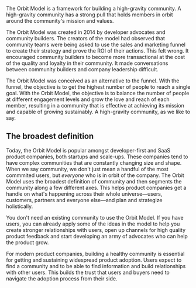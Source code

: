 The Orbit Model is a framework for building a high-gravity community. A high-gravity
community has a strong pull that holds members in orbit around the community's mission
and values.

The Orbit Model was created in 2014 by developer advocates and community builders. The creators
of the model had observed that community teams were being asked to
use the sales and marketing funnel to create their strategy and prove the ROI of their actions.
This felt wrong. It encouraged community builders to become more transactional at the cost of the
quality and loyalty in their community. It made conversations between community builders and
company leadership difficult.

The Orbit Model was conceived as an alternative to the
funnel. With the funnel, the objective is to get the highest number of people to reach a single goal. With
the Orbit Model, the objective is to balance the number of people at different engagement levels
and grow the love and reach of each member, resulting in a community that is effective at achieving its
mission and capable of growing sustainably. A high-gravity community, as we like to say.

## The broadest definition

Today, the Orbit Model is popular amongst developer-first and SaaS product companies, both
startups and scale-ups. These companies tend to have complex communities that are constantly
changing size and shape. When we say community, we don't just mean a handful of the most
commmited users, but _everyone_ who is in orbit of the company. The Orbit Model uses the
broadest definition of community and then segments the community along a few different axes.
This helps product companies get a handle on what's happening across their whole
universe—users, customers, partners and everyone else—and plan and strategize holistically.

You don't need an existing community to use the Orbit Model.
If you have users, you can already apply some of the ideas in the model to help you
create stronger relationships with users, open up channels for high quality product feedback
and start developing an army of advocates who can help the product grow.

For modern product companies, building a healthy community is essential for getting
and sustaining widespread product adoption. Users expect to find a community and to
be able to find information and build relationships with other users. This builds
the trust that users and buyers need to navigate the adoption process from their side.
